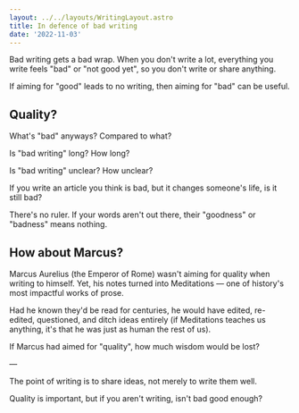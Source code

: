 ```yaml
---
layout: ../../layouts/WritingLayout.astro
title: In defence of bad writing
date: '2022-11-03'
---
```


Bad writing gets a bad wrap. When you don't write a lot, everything you write feels "bad" or "not good yet", so you don't write or share anything.

If aiming for "good" leads to no writing, then aiming for "bad" can be useful.

## Quality?

What's "bad" anyways? Compared to what?

Is "bad writing" long? How long?

Is "bad writing" unclear? How unclear?

If you write an article you think is bad, but it changes someone's life, is it still bad?

There's no ruler. If your words aren't out there, their "goodness" or "badness" means nothing.

## How about Marcus?

Marcus Aurelius (the Emperor of Rome) wasn't aiming for quality when writing to himself. Yet, his notes turned into Meditations — one of history's most impactful works of prose.

Had he known they'd be read for centuries, he would have edited, re-edited, questioned, and ditch ideas entirely (if Meditations teaches us anything, it's that he was just as human the rest of us).

If Marcus had aimed for "quality", how much wisdom would be lost?

—

The point of writing is to share ideas, not merely to write them well.

Quality is important, but if you aren't writing, isn't bad good enough?
